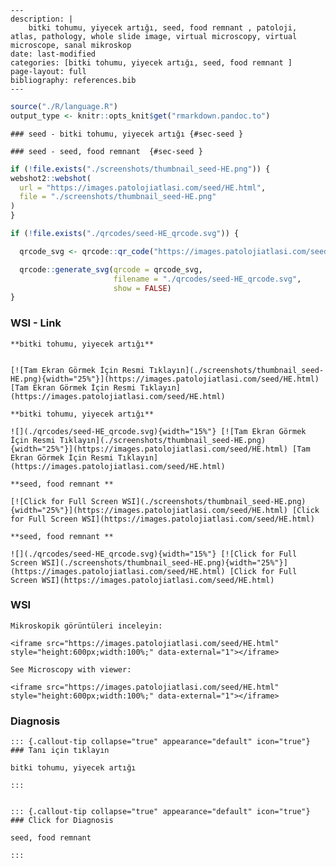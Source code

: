 
```comment
---
description: |
    bitki tohumu, yiyecek artığı, seed, food remnant , patoloji, atlas, pathology, whole slide image, virtual microscopy, virtual microscope, sanal mikroskop
date: last-modified
categories: [bitki tohumu, yiyecek artığı, seed, food remnant ]
page-layout: full
bibliography: references.bib
---
```



```r
source("./R/language.R")
output_type <- knitr::opts_knit$get("rmarkdown.pandoc.to")
```


```asis
### seed - bitki tohumu, yiyecek artığı {#sec-seed }
```


```asis
### seed - seed, food remnant  {#sec-seed }
```






```r
if (!file.exists("./screenshots/thumbnail_seed-HE.png")) {
webshot2::webshot(
  url = "https://images.patolojiatlasi.com/seed/HE.html",
  file = "./screenshots/thumbnail_seed-HE.png"
)
}
```



```r
if (!file.exists("./qrcodes/seed-HE_qrcode.svg")) {

  qrcode_svg <- qrcode::qr_code("https://images.patolojiatlasi.com/seed/HE.html")

  qrcode::generate_svg(qrcode = qrcode_svg,
                       filename = "./qrcodes/seed-HE_qrcode.svg",
                       show = FALSE)
}
```











::::: panel-tabset


### WSI - Link








:::: {.content-hidden when-format="pdf"}


```asis

**bitki tohumu, yiyecek artığı**


[![Tam Ekran Görmek İçin Resmi Tıklayın](./screenshots/thumbnail_seed-HE.png){width="25%"}](https://images.patolojiatlasi.com/seed/HE.html) [Tam Ekran Görmek İçin Resmi Tıklayın](https://images.patolojiatlasi.com/seed/HE.html)

```

::::


:::: {.content-visible when-format="pdf"}

```asis

**bitki tohumu, yiyecek artığı**

![](./qrcodes/seed-HE_qrcode.svg){width="15%"} [![Tam Ekran Görmek İçin Resmi Tıklayın](./screenshots/thumbnail_seed-HE.png){width="25%"}](https://images.patolojiatlasi.com/seed/HE.html) [Tam Ekran Görmek İçin Resmi Tıklayın](https://images.patolojiatlasi.com/seed/HE.html)

```



::::




:::: {.content-hidden when-format="pdf"}


```asis

**seed, food remnant **

[![Click for Full Screen WSI](./screenshots/thumbnail_seed-HE.png){width="25%"}](https://images.patolojiatlasi.com/seed/HE.html) [Click for Full Screen WSI](https://images.patolojiatlasi.com/seed/HE.html)

```

::::


:::: {.content-visible when-format="pdf"}

```asis

**seed, food remnant **

![](./qrcodes/seed-HE_qrcode.svg){width="15%"} [![Click for Full Screen WSI](./screenshots/thumbnail_seed-HE.png){width="25%"}](https://images.patolojiatlasi.com/seed/HE.html) [Click for Full Screen WSI](https://images.patolojiatlasi.com/seed/HE.html)

```


::::







### WSI








```asis
Mikroskopik görüntüleri inceleyin:

<iframe src="https://images.patolojiatlasi.com/seed/HE.html" style="height:600px;width:100%;" data-external="1"></iframe>

```





```asis

See Microscopy with viewer:

<iframe src="https://images.patolojiatlasi.com/seed/HE.html" style="height:600px;width:100%;" data-external="1"></iframe>

```





### Diagnosis


```asis


::: {.callout-tip collapse="true" appearance="default" icon="true"}
### Tanı için tıklayın

bitki tohumu, yiyecek artığı

:::


```


```asis


::: {.callout-tip collapse="true" appearance="default" icon="true"}
### Click for Diagnosis

seed, food remnant 

:::

```









:::::













